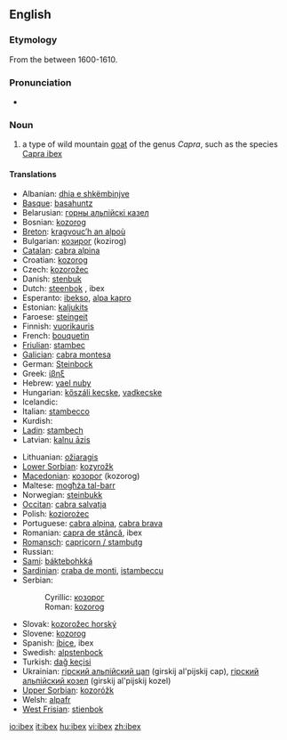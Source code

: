 ==English==
{{wikipedia}}

===Etymology===
From the {{etyl|la}} {{term|ibex|lang=la}} between 1600-1610.

===Pronunciation===
* {{IPA|/'aɪbɛks/}}

===Noun===
{{en-noun|pl=ibex|pl2=ibexes|pl3=ibices}}

# a type of wild mountain [[goat]] of the genus ''Capra'', such as the species [[Capra ibex]]

====Translations====
{{trans-top|type of wild mountain goat}}
* Albanian: [[dhia e shkëmbinjve]]
* [[Basque]]: [[basahuntz]]
* Belarusian: [[горны альпійскі казел]]
* Bosnian: [[kozorog]] {{m}}
* [[Breton]]: [[kragvouc’h an alpoù]]
* Bulgarian: [[козирог]] (kozirog)
* [[Catalan]]: [[cabra alpina]]
* Croatian: [[kozorog]] {{m}}
* Czech: [[kozorožec]]
* Danish: [[stenbuk]]
* Dutch: [[steenbok]] {{m}}, ibex {{m}}
* Esperanto: [[ibekso]], [[alpa kapro]]
* Estonian: [[kaljukits]]
* Faroese: [[steingeit]]
* Finnish: [[vuorikauris]]
* French: [[bouquetin]] {{m}}
* [[Friulian]]: [[stambec]]
* [[Galician]]: [[cabra montesa]]
* German: [[Steinbock]] {{m}}
* Greek: [[ίβηξ]] '' ''
* Hebrew: [[yael nuby]]
* Hungarian: [[kőszáli kecske]], [[vadkecske]]
* Icelandic: {{t|is|fjallageit|f}}
* Italian: [[stambecco]] {{m}}
* Kurdish: {{KUchar|[[بزنه‌کێوی]]}}
* [[Ladin]]: [[stambech]]
* Latvian: [[kalnu āzis]]
{{trans-mid}}
* Lithuanian: [[ožiaragis]]
* [[Lower Sorbian]]: [[kozyrožk]]
* [[Macedonian]]: [[козорог]] (kozorog)
* Maltese: [[mogħża tal-barr]]
* Norwegian: [[steinbukk]]
* [[Occitan]]: [[cabra salvatja]]
* Polish: [[koziorożec]]
* Portuguese: [[cabra alpina]], [[cabra brava]]
* Romanian: [[capra de stâncă]], ibex
* [[Romansch]]: [[capricorn / stambutg]]
* Russian: {{t|ru|горный альпийский козёл|m|tr=górnyj al'píjskij koz'ól}}
* [[Sami]]: [[báktebohkká]]
* [[Sardinian]]: [[craba de monti]], [[istambeccu]]
* Serbian:
*: Cyrillic: [[козорог]] {{m}}
*: Roman: [[kozorog]] {{m}}
* Slovak: [[kozorožec horský]]
* Slovene: [[kozorog]] {{m}}
* Spanish: [[íbice]], ibex {{m}}
* Swedish: [[alpstenbock]]
* Turkish: [[dağ keçisi]]
* Ukrainian: [[гiрский альпiйский цап]] (girskij al'pijskij cap), [[гiрский альпiйский козел]] (girskij al'pijskij kozel)
* [[Upper Sorbian]]: [[kozoróžk]]
* Welsh: [[alpafr]]
* [[West Frisian]]: [[stienbok]]
{{trans-bottom}}

[[io:ibex]]
[[it:ibex]]
[[hu:ibex]]
[[vi:ibex]]
[[zh:ibex]]